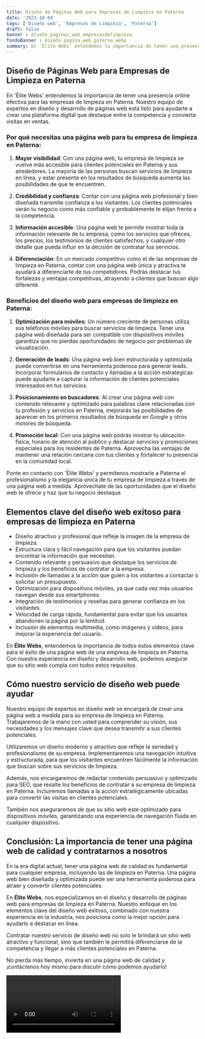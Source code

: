 ```yaml
---
title: Diseño de Páginas Web para Empresas de Limpieza en Paterna
date: '2023-10-04'
tags: ['Diseño web', 'Empresas de Limpieza', 'Paterna']
draft: false
banner : diseño_paginas_web_empresasdelimpieza
fondoBanner : diseño_pagina_web_paterna.webp
summary: En 'Élite Webs' entendemos la importancia de tener una presencia online efectiva para las empresas de limpieza en Paterna. Nuestro equipo de expertos en diseño y desarrollo de páginas web está listo para ayudarte a crear una plataforma digital que destaque entre la competencia y convierta visitas en ventas.
---
```


## Diseño de Páginas Web para Empresas de Limpieza en Paterna

En 'Élite Webs' entendemos la importancia de tener una presencia online efectiva para las empresas de limpieza en Paterna. Nuestro equipo de expertos en diseño y desarrollo de páginas web está listo para ayudarte a crear una plataforma digital que destaque entre la competencia y convierta visitas en ventas.

### Por qué necesitas una página web para tu empresa de limpieza en Paterna:

1. **Mayor visibilidad**: Con una página web, tu empresa de limpieza se vuelve más accesible para clientes potenciales en Paterna y sus alrededores. La mayoría de las personas buscan servicios de limpieza en línea, y estar presente en los resultados de búsqueda aumenta las posibilidades de que te encuentren.

2. **Credibilidad y confianza**: Contar con una página web profesional y bien diseñada transmite confianza a los visitantes. Los clientes potenciales verán tu negocio como más confiable y probablemente te elijan frente a la competencia.

3. **Información accesible**: Una página web te permite mostrar toda la información relevante de tu empresa, como los servicios que ofreces, los precios, los testimonios de clientes satisfechos, y cualquier otro detalle que pueda influir en la decisión de contratar tus servicios.

4. **Diferenciación**: En un mercado competitivo como el de las empresas de limpieza en Paterna, contar con una página web única y atractiva te ayudará a diferenciarte de tus competidores. Podrás destacar tus fortalezas y ventajas competitivas, atrayendo a clientes que buscan algo diferente.

### Beneficios del diseño web para empresas de limpieza en Paterna:

1. **Optimización para móviles**: Un número creciente de personas utiliza sus teléfonos móviles para buscar servicios de limpieza. Tener una página web diseñada para ser compatible con dispositivos móviles garantiza que no pierdas oportunidades de negocio por problemas de visualización.

2. **Generación de leads**: Una página web bien estructurada y optimizada puede convertirse en una herramienta poderosa para generar leads. Incorporar formularios de contacto y llamadas a la acción estratégicas puede ayudarte a capturar la información de clientes potenciales interesados en tus servicios.

3. **Posicionamiento en buscadores**: Al crear una página web con contenido relevante y optimizado para palabras clave relacionadas con tu profesión y servicios en Paterna, mejorarás las posibilidades de aparecer en los primeros resultados de búsqueda en Google y otros motores de búsqueda.

4. **Promoción local**: Con una página web podrás mostrar tu ubicación física, horario de atención al público y destacar servicios y promociones especiales para los residentes de Paterna. Aprovecha las ventajas de mantener una relación cercana con tus clientes y fortalecer tu presencia en la comunidad local.

Ponte en contacto con 'Élite Webs' y permítenos mostrarle a Paterna el profesionalismo y la elegancia única de tu empresa de limpieza a través de una página web a medida. Apróvechate de las oportunidades que el diseño web te ofrece y haz que tu negocio destaque.

<GifSeo />

<Cta />

## Elementos clave del diseño web exitoso para empresas de limpieza en Paterna

- Diseño atractivo y profesional que refleje la imagen de la empresa de limpieza.
- Estructura clara y fácil navegación para que los visitantes puedan encontrar la información que necesitan.
- Contenido relevante y persuasivo que destaque los servicios de limpieza y los beneficios de contratar a la empresa.
- Inclusión de llamadas a la acción que guíen a los visitantes a contactar o solicitar un presupuesto.
- Optimización para dispositivos móviles, ya que cada vez más usuarios navegan desde sus smartphones.
- Integración de testimonios y reseñas para generar confianza en los visitantes.
- Velocidad de carga rápida, fundamental para evitar que los usuarios abandonen la página por la lentitud.
- Inclusión de elementos multimedia, como imágenes y videos, para mejorar la experiencia del usuario.

En **Élite Webs**, entendemos la importancia de todos estos elementos clave para el éxito de una página web de una empresa de limpieza en Paterna. Con nuestra experiencia en diseño y desarrollo web, podemos asegurar que su sitio web cumpla con todos estos requisitos.

## Cómo nuestro servicio de diseño web puede ayudar

Nuestro equipo de expertos en diseño web se encargará de crear una página web a medida para su empresa de limpieza en Paterna. Trabajaremos de la mano con usted para comprender su visión, sus necesidades y los mensajes clave que desea transmitir a sus clientes potenciales.

Utilizaremos un diseño moderno y atractivo que refleje la seriedad y profesionalismo de su empresa. Implementaremos una navegación intuitiva y estructurada, para que los visitantes encuentren fácilmente la información que buscan sobre sus servicios de limpieza.

Además, nos encargaremos de redactar contenido persuasivo y optimizado para SEO, que resalte los beneficios de contratar a su empresa de limpieza en Paterna. Incluiremos llamadas a la acción estratégicamente ubicadas para convertir las visitas en clientes potenciales.

También nos aseguraremos de que su sitio web esté optimizado para dispositivos móviles, garantizando una experiencia de navegación fluida en cualquier dispositivo.

## Conclusión: La importancia de tener una página web de calidad y contratarnos a nosotros

En la era digital actual, tener una página web de calidad es fundamental para cualquier empresa, incluyendo las de limpieza en Paterna. Una página web bien diseñada y optimizada puede ser una herramienta poderosa para atraer y convertir clientes potenciales.

En **Élite Webs**, nos especializamos en el diseño y desarrollo de páginas web para empresas de limpieza en Paterna. Nuestro enfoque en los elementos clave del diseño web exitoso, combinado con nuestra experiencia en la industria, nos posiciona como la mejor opción para ayudarlo a destacar en línea.

Contratar nuestro servicio de diseño web no solo le brindará un sitio web atractivo y funcional, sino que también le permitirá diferenciarse de la competencia y llegar a más clientes potenciales en Paterna.

No pierda más tiempo, invierta en una página web de calidad y ¡contáctenos hoy mismo para discutir cómo podemos ayudarlo!

<Video />

<CtaBot job='Empresas de Limpieza' city='Paterna'/>

<Gmaps query='Paterna+españa+maps' />